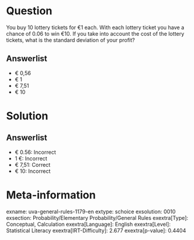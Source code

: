Question
========

You buy 10 lottery tickets for €1 each. With each lottery ticket you have a chance of 0.06 to win €10. If you take into account the cost of the lottery tickets, what is the standard deviation of your profit?

Answerlist
----------

* € 0,56
* € 1
* € 7,51
* € 10

Solution
========

Answerlist
----------

* € 0.56: Incorrect
* 1 €: Incorrect
* € 7,51: Correct
* € 10: Incorrect

Meta-information
================
exname: uva-general-rules-1179-en
extype: schoice
exsolution: 0010
exsection: Probability/Elementary Probability/General Rules
exextra[Type]: Conceptual, Calculation
exextra[Language]: English
exextra[Level]: Statistical Literacy
exextra[IRT-Difficulty]: 2.677
exextra[p-value]: 0.4404
